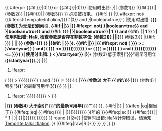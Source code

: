 <includeonly>{{<!--
1: if a mandatory field is unspecified, return error, else next test
-->#ifexpr:
{{#if:{{{value|{{{2|}}}}}}|0|1}}
or {{#if:{{{start_year|{{{3|}}}}}}|0|1}}
|<span class="error">使用{{tl|Inflation}}时出错:<!--
--> {{Separated entries|separator=,&#32;|conjunction=&#32;and&#32;
|{{#if:{{{index|{{{1|}}}}}}||{{para|index}} (参数1)}}
|{{#if:{{{value|{{{2|}}}}}}||{{para|value}} (参数2)}}
|{{#if:{{{start_year|{{{3|}}}}}}||{{para|start_year}} (参数3)}}
}} 必须被指定。</span><!--
-->{{#if:{{{nocat|}}}||{{main other|[[Category:使用Inflation模板时错误的页面]]}}}}<!--

-->|{{<!--
2: if index code is unrecognized, return error, else next test
-->#ifexpr:
not(
{{#ifexist:Template:Inflation/{{{index|{{{1}}}}}}|1|0}}
and {{Isnumeric|{{Inflation/year|{{{index|{{{1}}}}}}}}|boolean=true}}
)
|<span class="error">使用{{tl|Inflation}}时出错:<!--
--> {{para|index|'''{{{index|{{{1}}}}}}'''}} (参数1)为无法识别索引.</span><!--
-->{{#if:{{{nocat|}}}||{{main other|[[Category:使用Inflation模板时错误的页面]]}}}}<!--

-->|{{<!--
3: if a numeric parameter contain invalid data, return error, else next test
-->#ifexpr:
not(
{{Isnumeric|{{{value|{{{2}}}}}}|boolean=true}}
and {{Isnumeric|{{{start_year|{{{3}}}}}}|boolean=true}}
and {{#if: {{{end_year|{{{4|}}}}}} | {{Isnumeric|{{{end_year|{{{4}}}}}}|boolean=true}} | 1 }}
and {{#if: {{{r|}}} | {{Isnumeric|{{{r}}}|boolean=true}} | 1 }}
)
|<span class="error">使用{{tl|Inflation}}时出错:<!--
--> [[NaN]], 检查参数是否存在非数字值:<!--
--> {{Separated entries|separator=,&#32;|conjunction=&#32;and&#32;
|{{Ifnumber|{{formatnum:{{{value|{{{2}}}}}}|R}}||{{para|value|'''{{{value|{{{2}}}}}}'''}} (参数2)}}
|{{Ifnumber|{{formatnum:{{{start_year|{{{3}}}}}}|R}}||{{para|start_year|'''{{{start_year|{{{3}}}}}}'''}} (参数3)}}
|{{#if: {{{end_year|{{{4|}}}}}} | {{Ifnumber|{{formatnum:{{{end_year|{{{4}}}}}}|R}}||{{para|end_year|'''{{{end_year|{{{4}}}}}}'''}} (参数4)}} }}
|{{#if: {{{r|}}} | {{Ifnumber|{{formatnum:{{{r}}}|R}}||{{para|r|'''{{{r}}}'''}}}} }}
}}.</span><!--
-->{{#if:{{{nocat|}}}||{{main other|[[Category:使用Inflation模板时错误的页面]]}}}}<!--

-->|{{<!--
4: if a parameter is out of calculable bounds, return error, else proceed
-->#ifexpr:
not(
( {{{start_year|{{{3}}}}}} >= {{Inflation/{{{index|{{{1}}}}}}/startyear}} )
and(
( {{{start_year|{{{3}}}}}} <= {{{end_year|{{{4|{{Inflation/year|{{{index|{{{1}}}}}}}}}}}}}} )
or ( {{{start_year|{{{3}}}}}} = {{{end_year|{{{4|{{CURRENTYEAR}}}}}}}} )
)
and ( {{{end_year|{{{4|{{Inflation/year|{{{index|{{{1}}}}}}}}}}}}}} <= {{Inflation/year|{{{index|{{{1}}}}}}}} )
)
|<span class="error">使用{{tl|Inflation}}时出错:<!--
--> {{Separated entries|separator=,&#32;|conjunction=&#32;and&#32;
|{{<!-- 4a: [parameter 3/start_year] too low -->
#ifexpr: {{{start_year|{{{3}}}}}} < {{Inflation/{{{index|{{{1}}}}}}/startyear}}
|{{para|start_year|'''{{{start_year|{{{3}}}}}}'''}} (参数3)<!--
--> 低于索引"'''{{{index|{{{1}}}}}}'''"最早可用年('''{{Inflation/{{{index|{{{1}}}}}}/startyear}}''')。}}
|{{<!-- 4b: [parameter 3/start_year] greater than [parameter 4/end_year]
...and not equal to {{CURRENTYEAR}} if [parameter 4/end_year] is unspecified -->
#ifexpr:
( {{{start_year|{{{3}}}}}} > {{{end_year|{{{4|{{Inflation/year|{{{index|{{{1}}}}}}}}}}}}}} )
and ( {{{start_year|{{{3}}}}}} != {{{end_year|{{{4|{{CURRENTYEAR}}}}}}}} )
|{{para|start_year|'''{{{start_year|{{{3}}}}}}'''}} (参数3)<!--
--> 大于<!--
--> {{<!--
-->#if:{{{end_year|{{{4|}}}}}}<!--
-->|{{para|end_year|'''{{{end_year|{{{4}}}}}}'''}} (参数4)<!--
-->|索引"'''{{{index|{{{1}}}}}}'''"的最新可用年('''{{Inflation/year|{{{index|{{{1}}}}}}}}''')}}<!--
-->}}
|{{<!-- 4c: [parameter 4/end_year] greater than [parameter 1/index] highest year -->
#ifexpr: {{{end_year|{{{4|{{Inflation/year|{{{index|{{{1}}}}}}}}}}}}}} > {{Inflation/year|{{{index|{{{1}}}}}}}}
|{{para|end_year|'''{{{end_year|{{{4}}}}}}'''}} (参数4)<!--
--> 大于索引"'''{{{index|{{{1}}}}}}'''"的最新可用年('''{{Inflation/year|{{{index|{{{1}}}}}}}}''')}}<!--
-->}}.</span><!--
-->{{#if:{{{nocat|}}}||{{main other|[[Category:使用Inflation模板时错误的页面]]}}}}<!--

-->|<!--
begin template proper
-->{{#ifeq:{{{fmt|raw}}}|eq|相当于}}<!--
-->{{#ifeq:{{{fmt|raw}}}|eq|<!--
--> {{<!--
-->#ifeq:{{{start_year|{{{3}}}}}}|{{CURRENTYEAR}}<!--
-->|{{CURRENTYEAR}}<!--
-->|{{{end_year|{{{4|{{Inflation/year|{{{index|{{{1}}}}}}}}}}}}}}<!--
-->}}年的<!--
-->}}{{#ifeq:{{{fmt|raw}}}|eq|{{{cursign|$}}}}}<!--
-->{{formatnum:
{{
#iferror:
{{#invoke:Math|round|1={{
#expr:
{{formatnum:{{{value|{{{2}}}}}}|R}}
{{#ifeq:{{{start_year|{{{3}}}}}}|{{CURRENTYEAR}}
| * 1
| {{Inflation/{{{index|{{{1}}}}}}|{{{start_year|{{{3}}}}}}|{{{end_year|{{{4|{{Inflation/year|{{{index|{{{1}}}}}}}}}}}}}}}}
}}
round {{{r|0}}}
}}|2={{{r|0}}}}}
|<span class="error">使用{{tl|Inflation}}时出错:<!--
--> [[NaN]]/计算错误，请通知[[Template talk:Inflation]].</span><!--
-->{{main other|[[Category:使用Inflation模板时错误的页面]]}}<!--
this error indicates template bug, always categorize
-->}}
|{{#ifeq:{{{fmt|raw}}}|raw|R|}}
}}<!--
end template proper

-->}}<!-- 4
-->}}<!-- 3
-->}}<!-- 2
-->}}<!-- 1 --></includeonly><noinclude>
{{Documentation}}
</noinclude>